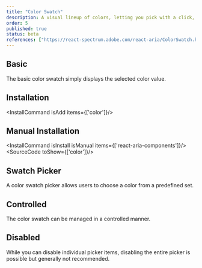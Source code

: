 ```yaml
---
title: "Color Swatch"
description: A visual lineup of colors, letting you pick with a click, just like choosing your next outfit from your wardrobe.
order: 5
published: true
status: beta
references: ["https://react-spectrum.adobe.com/react-aria/ColorSwatch.html#props"]
---
```


## Basic
The basic color swatch simply displays the selected color value.
<How toUse="colors/color-swatch-demo" />

## Installation
<InstallCommand isAdd items={['color']}/>

## Manual Installation
<InstallCommand isInstall isManual items={['react-aria-components']}/>
<SourceCode toShow={['color']}/>

## Swatch Picker
A color swatch picker allows users to choose a color from a predefined set.
<How toUse="colors/color-swatch-picker-demo" />

## Controlled
The color swatch can be managed in a controlled manner.
<How toUse="colors/color-swatch-controlled-demo" />

## Disabled
While you can disable individual picker items, disabling the entire picker is possible but generally not recommended.
<How toUse="colors/color-swatch-picker-item-disabled-demo" />
